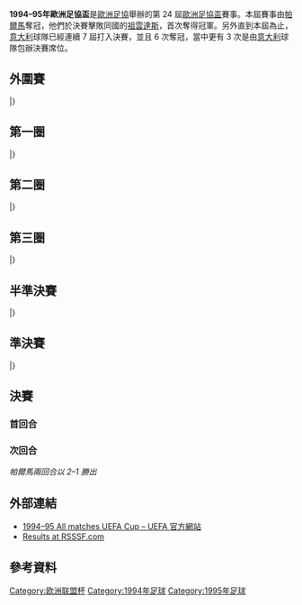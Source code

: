 {{Infobox 國際足球賽事賽季
| tourney_name          = 歐洲足協盃
| year                  = 1994–95
| image                 = 
| size                  = 
| caption               = 
| edition               = 24
| defending_champ_other = {{flagicon|ITA}} [[國際米蘭足球俱樂部|國際米蘭]]
| dates                 = 1994年8月9日–1995年5月17日
| num_teams             = 91 隊
| associations          = 45
| champion_other        = {{flagicon|ITA}} [[帕爾瑪足球俱樂部|帕爾馬]]
| count                 = 1
| second_other          = {{flagicon|ITA}} [[尤文圖斯足球俱樂部|祖雲達斯]]
| matches               = 
| goals                 = 
| attendance            = 
| top_scorer            = 
| player                = 
| prevseason            = [[1993–94年歐洲足協盃|1993–94]]
| nextseason            = [[1995–96年歐洲足協盃|1995–96]]
}}

'''1994–95年歐洲足協盃'''是[[歐洲足協|歐洲足協]]舉辦的第 24 屆[[歐洲足協盃|歐洲足協盃]]賽事。本屆賽事由[[帕爾瑪足球俱樂部|帕爾馬]]奪冠，他們於決賽擊敗同國的[[尤文圖斯足球俱樂部|祖雲達斯]]，首次奪得冠軍。另外直到本屆為止，[[意大利|意大利]]球隊已經連續 7 屆打入決賽，並且 6 次奪冠，當中更有 3 次是由[[意大利|意大利]]球隊包辦決賽席位。

== 外圍賽 ==
{{TwoLeg start}}
{{TwoLegResult|'''[[阿諾索西斯足球俱樂部|安羅科薩斯]]'''|CYP| 4–1 |[[舒門2010足球會|舒門]]|BUL| 2–0 | 2–1 }}
{{TwoLegResult|'''[[阿瑞斯足球俱樂部|阿里斯]]'''|GRE| 5–2 |[[比亞斯華夏普爾足球會|比亞斯華夏普爾]]|ISR| 3–1 | 2–1 }}
{{TwoLegResult|[[班戈爾城足球俱樂部|賓高城]]|WAL| 1–4 |'''[[阿克拉內斯競技俱樂部|阿簡尼斯]]'''|ISL| 1–2 | 0–2 }}
{{TwoLegResult|'''[[布達佩斯捍衛者足球俱樂部|漢維特]]'''|HUN| 5–1 |[[基希訥烏野牛足球俱樂部|森布魯]]|MDA| 4–1 | 1–0 }}
{{TwoLegResult|[[基雲馬查體育會|基雲馬查]]|LUX| 1–8 |'''[[洛辛堡足球會|洛辛堡]]'''|NOR| 1–2 | 0–6 }}
{{TwoLegResult|'''[[阿勞足球俱樂部|阿勞]]'''|SUI| 2–0 |[[梅拿足球會|梅拿]]|SVN| 1–0 | 1–0 }}
{{TwoLegResult|'''[[明斯克戴拿模足球會|明斯克戴拿模]]'''|BLR|var1=1991| 6–5 |[[希伯尼安斯足球俱樂部|希伯尼恩斯]]|MLT| 3–1 | 3–4{{aet}} }}
{{TwoLegResult|'''[[第比利斯迪納摩足球俱樂部|第比利斯戴拿模]]'''|GEO|var1=1990|4–1 |[[卡拉奧華大學足球會|FC卡拉奧華大學]]|ROU| 2–0 | 2–1 }}
{{TwoLegResult|'''[[哥本哈根足球會|哥本哈根]]'''|DEN| 4–1 |[[爵士足球會|爵士]]|FIN| 0–1 | 4–0 }}
{{TwoLegResult|'''[[費倫巴治體育會|費倫巴治]]'''|TUR| 7–0 |[[杜蘭托武茲足球會|托武茲]]|AZE| 5–0 | 2–0 }}
{{TwoLegResult|[[哈夫納夫約杜爾體操俱樂部|夏拿佐杜亞]]|ISL| 2–3 |'''[[連菲特足球俱樂部|連菲特]]'''|NIR| 1–0 | 1–3 }}
{{TwoLegResult|[[國際巴迪斯拉華足球會|國際巴迪斯拉華]]|SVK| 1–3 |'''[[邁帕足球俱樂部|邁帕]]'''|FIN| 0–3 | 1–0 }}
{{TwoLegResult|[[瓦爾達足球俱樂部|華達]]|MKD| 1–2 |'''[[貝斯薩巴足球會|貝斯薩巴]]'''|HUN| 1–1 | 0–1 |var1=1992}}
{{TwoLegResult|[[高泰足球會|高泰]]|FRO| 2–4 |'''[[特雷勒堡FF|特利堡]]'''|SWE| 0–1 | 2–3 }}
{{TwoLegResult|'''[[戈爾尼克扎布熱|薩比利斯]]'''|POL| 8–0 |[[沙姆洛克流浪足球俱樂部|沙姆洛克流浪]]|IRL| 7–0 | 1–0 }}
{{TwoLegResult|[[圖達杜利斯體育會|KS圖達]]|ALB| 3–8 |'''[[阿波羅利馬素|阿波羅利馬素]]'''|CYP| 1–4 | 2–4 }}
{{TwoLegResult|'''[[利勒斯特羅姆體育俱樂部|利尼史特朗]]'''|NOR| 4–3 |[[頓涅茨克礦工足球俱樂部|薩克達]]|UKR| 4–1 | 0–2 }}
{{TwoLegResult|'''[[馬瑟韋爾足球俱樂部|馬瑟韋爾]]'''|SCO| 7–1 |[[HB托爾斯港|拖錫雲]]|FRO| 3–0 | 4–1 }}
{{TwoLegResult|'''[[歐登塞足球俱樂部|奧丹斯]]'''|DEN| 6–0 |[[科羅拉足球會|科羅拉]]|EST| 3–0 | 3–0 }}
{{TwoLegResult|'''[[盧布爾雅那奧林匹亞足球俱樂部_(已解散)|奧林比查]]'''|SVN| 5–3 |[[索菲亞列夫斯基足球俱樂部|索菲亞利夫斯基]]|BUL| 3–2 | 2–1 }}
{{TwoLegResult|'''[[索菲亞中央陸軍足球俱樂部|索菲亞中央陸軍]]'''|BUL| 3–0 |[[艾拉華特葉里溫足球會|艾拉華特]]|ARM| 3–0 | 0–0 }}
{{TwoLegResult|[[波達丹足球會|波達丹]]|NIR| 0–5 |'''[[布拉迪斯拉發斯洛萬體育會|斯洛雲]]'''|SVK| 0–2 | 0–3 }}
{{TwoLegResult|[[馬熱伊基艾足球會|ROMAR馬熱伊基艾]]|LTU| 0–4 |'''[[AIK足球會|AIK蘇納]]'''|SWE| 0–2 | 0–2 }}
{{TwoLegResult|'''[[布拉格斯拉維亞體育俱樂部|布拉格斯拉維亞]]'''|CZE| 6–0 |[[科克城足球俱樂部|曲克城]]|IRL| 2–0 | 4–0 }}
{{TwoLegResult|'''[[史干圖足球會|史干圖]]'''|LVA| 1–1{{agr}} |[[阿伯丁足球俱樂部|鴨巴甸]]|SCO| 0–0 | 1–1 }}
{{TwoLegResult|[[卡迪夫都會大學足球會|國際卡迪夫]]|WAL| 0–8 |'''[[卡杜華斯體育會|卡杜華斯]]'''|POL| 0–2 | 0–6 }}
{{TwoLegResult|[[瓦萊塔足球俱樂部|華列達]]|MLT| 3–7 |'''[[布加勒斯特迅速足球俱樂部|布加勒斯特迅速]]'''|ROU| 2–6 | 1–1 }}
|}

== 第一圈 ==
{{TwoLeg start}}
{{TwoLegResult|'''[[AIK足球會|AIK蘇納]]'''|SWE| 2–2{{agr}} |[[布拉格斯拉維亞體育俱樂部|布拉格斯拉維亞]]|CZE| 0–0 | 2–2 }}
{{TwoLegResult|[[阿諾索西斯足球俱樂部|安羅科薩斯]]|CYP| 2–3 |'''[[畢爾巴鄂競技俱樂部|畢爾包]]'''|ESP| 2–0 | 0–3 }}
{{TwoLegResult|[[阿波羅利馬素|阿波羅利馬素]]|CYP| 4–5 |'''[[錫永足球俱樂部|錫永]]'''|SUI| 1–3 | 3–2{{aet}} }}
{{TwoLegResult|'''[[康城體育會|康城]]'''|FRA| 9–1 |[[費倫巴治體育會|費倫巴治]]|TUR| 4–0 | 5–1 }}
{{TwoLegResult|'''[[勒沃庫森足球俱樂部|利華古遜]]'''|GER| 5–4 |[[PSV燕豪芬|PSV燕豪芬]]|NED| 5–4 | 0–0 }}
{{TwoLegResult|[[布萊克本流浪者足球俱樂部|布力般流浪]]|ENG| 2–3 |'''[[特雷勒堡FF|特利堡]]'''|SWE| 0–1 | 2–2 }}
{{TwoLegResult|'''[[博維斯塔足球會|博維斯塔]]'''|POR| 3–2 |[[邁帕足球俱樂部|邁帕]]|FIN| 2–1 | 1–1 }}
{{TwoLegResult|'''[[多特蒙德足球俱樂部|多蒙特]]'''|GER| 3–0 |[[馬瑟韋爾足球俱樂部|馬瑟韋爾]]|SCO| 1–0 | 2–0 }}
{{TwoLegResult|[[阿勞足球俱樂部|阿勞]]|SUI| 0–1 |'''[[馬里迪莫足球會|馬里迪莫]]'''|POR| 0–0 | 0–1 }}
{{TwoLegResult|[[明斯克戴拿模足球會|明斯克戴拿模]]|BLR|var1=1991| 1–4 |'''[[拉齊奧足球俱樂部|拉素]]'''|ITA| 0–0 | 1–4 }}
{{TwoLegResult|[[第比利斯迪納摩足球俱樂部|第比利斯戴拿模]]|GEO|var1=1990|2–5 |'''[[提洛爾恩斯布魯克足球會|提洛爾恩斯布魯克]]'''|AUT| 1–0 | 1–5 }}
{{TwoLegResult|'''[[波爾多足球俱樂部|波爾多]]'''|FRA| 5–1 |[[利勒斯特羅姆體育俱樂部|利尼史特朗]]|NOR| 3–1 | 2–0 }}
{{TwoLegResult|'''[[泰提沙基卡梅申足球會|泰提沙基卡梅申]]'''|RUS| 6–2 |[[貝斯薩巴足球會|貝斯薩巴]]|HUN| 6–1 | 0–1 }}
{{TwoLegResult|[[特溫特足球俱樂部|川迪]]|NED| 4–5 |'''[[布達佩斯捍衛者足球俱樂部|漢維特]]'''|HUN| 1–4 | 3–1 }}
{{TwoLegResult|'''[[卡杜華斯體育會|卡杜華斯]]'''|POL| 1–1{{pso|4–3}} |[[阿瑞斯足球俱樂部|阿里斯]]|GRE| 1–0 | 0–1{{aet}} }}
{{TwoLegResult|[[阿克拉內斯競技俱樂部|阿簡尼斯]]|ISL| 1–8 |'''[[凱澤斯勞滕足球俱樂部|凱沙羅頓]]'''|GER| 0–4 | 1–4 }}
{{TwoLegResult|[[國際米蘭足球俱樂部|國際米蘭]]|ITA| 1–1{{pso|3–4}} |'''[[阿士東維拉足球會|阿士東維拉]]'''|ENG| 1–0 | 0–1{{aet}} }}
{{TwoLegResult|[[連菲特足球俱樂部|連菲特]]|NIR| 1–6 |'''[[歐登塞足球俱樂部|奧丹斯]]'''|DEN| 1–1 | 0–5 }}
{{TwoLegResult|'''[[那不勒斯足球俱樂部|拿坡里]]'''|ITA| 3–0 |[[史干圖足球會|史干圖]]|LVA| 2–0 | 1–0 }}
{{TwoLegResult|[[盧布爾雅那奧林匹亞足球俱樂部_(已解散)|奧林比查]]|SVN| 1–3 |'''[[法蘭克福足球俱樂部|法蘭克福]]'''|GER| 1–1 | 0–2 }}
{{TwoLegResult|[[奧林匹亞科斯足球俱樂部|奧林比亞高斯]]|GRE| 1–5 |'''[[馬賽足球俱樂部|馬賽]]'''|FRA| 1–2 | 0–3 }}
{{TwoLegResult|[[索菲亞中央陸軍足球俱樂部|索菲亞中央陸軍]]|BUL| 1–8 |'''[[尤文圖斯足球俱樂部|祖雲達斯]]'''|ITA| 0–3 | 1–5 }}
{{TwoLegResult|[[皇家安特衛普足球俱樂部|安特衛普]]|BEL| 2–10 |'''[[紐卡斯爾聯足球俱樂部|紐卡素]]'''|ENG| 0–5 | 2–5 }}
{{TwoLegResult|[[瑟蘭足球會|瑟蘭]]|BEL| 4–4{{agr}} |'''[[莫斯科迪納摩足球俱樂部|莫斯科戴拿模]]'''|RUS| 3–4 | 1–0 }}
{{TwoLegResult|'''[[布加勒斯特迅速足球俱樂部|布加勒斯特迅速]]'''|ROU| 3–2 |[[皇家沙勒羅瓦體育足球俱樂部|查內爾]]|BEL| 2–0 | 1–2 }}
{{TwoLegResult|'''[[皇家馬德里足球俱樂部|皇家馬德里]]'''|ESP| 2–2{{agr}} |[[葡萄牙士砵亭俱樂部|士砵亭]]|POR| 1–0 | 1–2 }}
{{TwoLegResult|[[洛辛堡足球會|洛辛堡]]|NOR| 2–4 |'''[[拉科魯尼亞競技俱樂部|拉科魯尼亞]]'''|ESP| 1–0 | 1–4{{aet}} }}
{{TwoLegResult|[[洛特伏爾加格勒足球會|洛特伏爾加格勒]]|RUS| 3–5 |'''[[南特足球俱樂部|南特]]'''|FRA| 3–2 | 0–3 }}
{{TwoLegResult|'''[[布拉迪斯拉發斯洛萬體育會|斯洛雲]]'''|SVK| 2–1 |[[哥本哈根足球會|哥本哈根]]|DEN| 1–0 | 1–1 }}
{{TwoLegResult|'''[[特拉布宗體育|特拉布宗]]'''|TUR| 5–4 |[[布加勒斯特迪納摩足球俱樂部|布加勒斯特戴拿模]]|ROU| 2–1 | 3–3 }}
{{TwoLegResult|'''[[阿德米拉足球俱樂部|艾特米拿]]'''|AUT| 6–3 |[[戈爾尼克扎布熱|薩比利斯]]|POL| 5–2 | 1–1 }}
{{TwoLegResult|[[維迪斯|維迪斯]]|NED| 1–2 |'''[[帕爾瑪足球俱樂部|帕爾馬]]'''|ITA| 1–0 | 0–2 }}
|}

== 第二圈 ==
{{TwoLeg start}}
{{TwoLegResult|[[凱澤斯勞滕足球俱樂部|凱沙羅頓]]|GER| 1–1{{agr}} |'''[[歐登塞足球俱樂部|奧丹斯]]'''|DEN| 1–1 | 0–0 }}
{{TwoLegResult|[[AIK足球會|AIK蘇納]]|SWE| 0–3 |'''[[帕爾瑪足球俱樂部|帕爾馬]]'''|ITA| 0–1 | 0–2 }}
{{TwoLegResult|[[博維斯塔足球會|博維斯塔]]|POR| 2–3 |'''[[那不勒斯足球俱樂部|拿坡里]]'''|ITA| 1–1 | 1–2 }}
{{TwoLegResult|[[布達佩斯捍衛者足球俱樂部|漢維特]]|HUN| 0–7 |'''[[勒沃庫森足球俱樂部|利華古遜]]'''|GER| 0–2 | 0–5 }}
{{TwoLegResult|[[馬里迪莫足球會|馬里迪莫]]|POR| 1–3 |'''[[尤文圖斯足球俱樂部|祖雲達斯]]'''|ITA| 0–1 | 1–2 }}
{{TwoLegResult|[[莫斯科迪納摩足球俱樂部|莫斯科戴拿模]]|RUS| 2–6 |'''[[皇家馬德里足球俱樂部|皇家馬德里]]'''|ESP| 2–2 | 0–4 }}
{{TwoLegResult|'''[[南特足球俱樂部|南特]]'''|FRA| 4–1 |[[泰提沙基卡梅申足球會|泰提沙基卡梅申]]|RUS| 2–0 | 2–1 }}
{{TwoLegResult|'''[[錫永足球俱樂部|錫永]]'''|SUI| 3–3{{agr}} |[[馬賽足球俱樂部|馬賽]]|FRA| 2–0 | 1–3 }}
{{TwoLegResult|[[提洛爾恩斯布魯克足球會|提洛爾恩斯布魯克]]|AUT| 2–4 |'''[[拉科魯尼亞競技俱樂部|拉科魯尼亞]]'''|ESP| 2–0 | 0–4 }}
{{TwoLegResult|'''[[卡杜華斯體育會|卡杜華斯]]'''|POL| 2–1 |[[波爾多足球俱樂部|波爾多]]|FRA| 1–0 | 1–1 }}
{{TwoLegResult|[[紐卡斯爾聯足球俱樂部|紐卡素]]|ENG| 3–3{{agr}} |'''[[畢爾巴鄂競技俱樂部|畢爾包]]'''|ESP| 3–2 | 0–1 }}
{{TwoLegResult|[[布加勒斯特迅速足球俱樂部|布加勒斯特迅速]]|ROU| 2–6 |'''[[法蘭克福足球俱樂部|法蘭克福]]'''|GER| 2–1 | 0–5 }}
{{TwoLegResult|[[布拉迪斯拉發斯洛萬體育會|斯洛雲]]|SVK| 2–4 |'''[[多特蒙德足球俱樂部|多蒙特]]'''|GER| 2–1 | 0–3 }}
{{TwoLegResult|'''[[特拉布宗體育|特拉布宗]]'''|TUR| 2–2{{agr}} |[[阿士東維拉足球會|阿士東維拉]]|ENG| 1–0 | 1–2 }}
{{TwoLegResult|[[特雷勒堡FF|特利堡]]|SWE| 0–1 |'''[[拉齊奧足球俱樂部|拉素]]'''|ITA| 0–0 | 0–1 }}
{{TwoLegResult|'''[[阿德米拉足球俱樂部|艾特米拿]]'''|AUT| 5–3 |[[康城體育會|康城]]|FRA| 1–1 | 4–2 }}
|}

== 第三圈 ==
{{TwoLeg start}}
{{TwoLegResult|[[畢爾巴鄂競技俱樂部|畢爾包]]|ESP| 3–4 |'''[[帕爾瑪足球俱樂部|帕爾馬]]'''|ITA| 1–0 | 2–4 }}
{{TwoLegResult|[[拉科魯尼亞競技俱樂部|拉科魯尼亞]]|ESP| 2–3 |'''[[多特蒙德足球俱樂部|多蒙特]]'''|GER| 1–0 | 1–3{{aet}} }}
{{TwoLegResult|'''[[法蘭克福足球俱樂部|法蘭克福]]'''|GER| 2–0 |[[那不勒斯足球俱樂部|拿坡里]]|ITA| 1–0 | 1–0 }}
{{TwoLegResult|'''[[南特足球俱樂部|南特]]'''|FRA| 6–2 |[[錫永足球俱樂部|錫永]]|SUI| 4–0 | 2–2 }}
{{TwoLegResult|[[卡杜華斯體育會|卡杜華斯]]|POL| 1–8 |'''[[勒沃庫森足球俱樂部|利華古遜]]'''|GER| 1–4 | 0–4 }}
{{TwoLegResult|'''[[歐登塞足球俱樂部|奧丹斯]]'''|DEN| 4–3 |[[皇家馬德里足球俱樂部|皇家馬德里]]|ESP| 2–3 | 2–0 }}
{{TwoLegResult|[[特拉布宗體育|特拉布宗]]|TUR| 2–4 |'''[[拉齊奧足球俱樂部|拉素]]'''|ITA| 1–2 | 1–2 }}
{{TwoLegResult|[[阿德米拉足球俱樂部|艾特米拿]]|AUT| 2–5 |'''[[尤文圖斯足球俱樂部|祖雲達斯]]'''|ITA| 1–3 | 1–2 }}
|}

== 半準決賽 ==
{{TwoLeg start}}
{{TwoLegResult|'''[[勒沃庫森足球俱樂部|利華古遜]]'''|GER| 5–1 |[[南特足球俱樂部|南特]]|FRA| 5–1 | 0–0 }}
{{TwoLegResult|[[法蘭克福足球俱樂部|法蘭克福]]|GER| 1–4 |'''[[尤文圖斯足球俱樂部|祖雲達斯]]'''|ITA| 1–1 | 0–3 }}
{{TwoLegResult|'''[[帕爾瑪足球俱樂部|帕爾馬]]'''|ITA| 1–0 |[[歐登塞足球俱樂部|奧丹斯]]|DEN| 1–0 | 0–0 }}
{{TwoLegResult|[[拉齊奧足球俱樂部|拉素]]|ITA| 1–2 |'''[[多特蒙德足球俱樂部|多蒙特]]'''|GER| 1–0 | 0–2 }}
|}

== 準決賽 ==
{{TwoLeg start}}
{{TwoLegResult|[[勒沃庫森足球俱樂部|利華古遜]]|GER| 1–5 |'''[[帕爾瑪足球俱樂部|帕爾馬]]'''|ITA| 1–2 | 0–3 }}
{{TwoLegResult|'''[[尤文圖斯足球俱樂部|祖雲達斯]]'''|ITA| 4–3 |[[多特蒙德足球俱樂部|多蒙特]]|GER| 2–2 | 2–1 }}
|}

== 決賽 ==
=== 首回合 ===
{{footballbox
|date=1995年5月3日
|time=
|team1=[[帕爾瑪足球俱樂部|帕爾馬]] {{flagicon|ITA}}
|score=1–0
|report=[http://www.uefa.com/uefaeuropaleague/season=1994/matches/round=656/match=51666/postmatch/lineups/index.html 報告]
|team2={{flagicon|ITA}} [[尤文圖斯足球俱樂部|祖雲達斯]]
|goals1=[[Dino_Baggio|D. Baggio]] {{goal|5}}
|goals2=
|stadium=[[帕爾馬_(意大利)|帕爾馬]]，[[泰甸尼球場|泰甸尼球場]]
|attendance=22,062
|referee= }}

=== 次回合 ===
{{footballbox
|date=1995年5月17日
|time=
|team1=[[尤文圖斯足球俱樂部|祖雲達斯]] {{flagicon|ITA}}
|score=1–1
|report=[http://www.uefa.com/uefaeuropaleague/season=1994/matches/round=656/match=51667/postmatch/lineups/index.html 報告]
|team2={{flagicon|ITA}} [[帕爾瑪足球俱樂部|帕爾馬]]
|goals1=[[Gianluca_Vialli|Vialli]] {{goal|34}}
|goals2=[[Dino_Baggio|D. Baggio]] {{goal|54}}
|stadium=[[米蘭|米蘭]]，[[聖西路球場|聖西路球場]]
|attendance=80,754
|referee= }}
''帕爾馬兩回合以 2–1 勝出''

== 外部連結 ==
*[http://www.uefa.com/uefaeuropaleague/season=1994/matches/all/index.html 1994–95 All matches UEFA Cup – UEFA 官方網站]{{Wayback|url=http://www.uefa.com/uefaeuropaleague/season=1994/matches/all/index.html |date=20190104024618 }}
*[http://www.rsssf.com/ec/ec199495.html#uefa Results at RSSSF.com]{{Wayback|url=http://www.rsssf.com/ec/ec199495.html#uefa |date=20160305075744 }}

== 參考資料 ==
{{reflist|2}}

{{UEFA_Europa_League_seasons}}

[[Category:欧洲联盟杯|Category:欧洲联盟杯]]
[[Category:1994年足球|Category:1994年足球]]
[[Category:1995年足球|Category:1995年足球]]